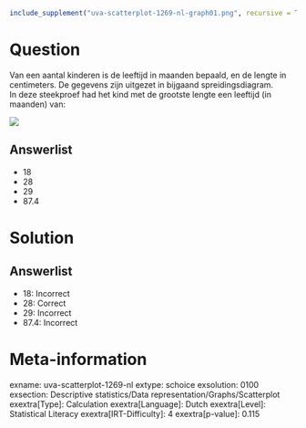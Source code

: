 ```r
include_supplement("uva-scatterplot-1269-nl-graph01.png", recursive = TRUE)
```

Question
========

Van een aantal kinderen is de leeftijd in maanden bepaald, en de lengte
in centimeters. De gegevens zijn uitgezet in bijgaand
spreidingsdiagram.\
In deze steekproef had het kind met de grootste lengte een leeftijd (in
maanden) van:

![](uva-scatterplot-1269-nl-graph01.png)

Answerlist
----------

* 18
* 28
* 29
* 87.4

Solution
========

Answerlist
----------

* 18: Incorrect
* 28: Correct
* 29: Incorrect
* 87.4: Incorrect

Meta-information
================
exname: uva-scatterplot-1269-nl
extype: schoice
exsolution: 0100
exsection: Descriptive statistics/Data representation/Graphs/Scatterplot
exextra[Type]: Calculation
exextra[Language]: Dutch
exextra[Level]: Statistical Literacy
exextra[IRT-Difficulty]: 4
exextra[p-value]: 0.115
